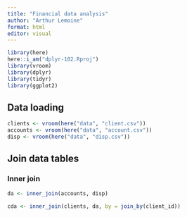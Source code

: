 ```yaml
---
title: "Financial data analysis"
author: "Arthur Lemoine"
format: html
editor: visual
---
```


```r
library(here)
here::i_am("dplyr-102.Rproj")
library(vroom)
library(dplyr)
library(tidyr)
library(ggplot2)
```

## Data loading
```r
clients <- vroom(here("data", "client.csv"))
accounts <- vroom(here("data", "account.csv"))
disp <- vroom(here("data", "disp.csv"))
```

## Join data tables

### Inner join

```r
da <- inner_join(accounts, disp)
```

```r
cda <- inner_join(clients, da, by = join_by(client_id))
```


